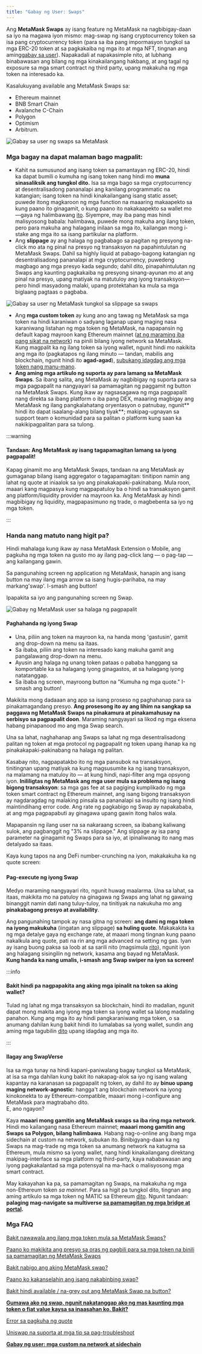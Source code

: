 ```yaml
---
title: "Gabay ng User: Swaps"
---
```


Ang **MetaMask Swaps** ay isang feature ng MetaMask na nagbibigay-daan sa iyo na magawa iyon mismo: mag-swap ng isang cryptocurrency token sa isa pang cryptocurrency token (para sa iba pang impormasyon tungkol sa mga ERC-20 token at sa pagkakaiba ng mga ito at mga NFT, tingnan ang aming[gabay sa user](/managing-my-tokens/user-guide-tokens)). Napakadali at napakasimple nito, at lubhang binabawasan ang bilang ng mga kinakailangang hakbang, at ang tagal ng exposure sa mga smart contract ng third party, upang makakuha ng mga token na interesado ka.

Kasalukuyang available ang MetaMask Swaps sa:

- Ethereum mainnet
- BNB Smart Chain
- Avalanche C-Chain
- Polygon
- Optimism
- Arbitrum.

<div class="center-container">
  <div class="img-medium">
    <img
      src={
        require("../../../../../img/i18n/legacy/MetaMask_user_guide_swaps.png")
          .default
      }
      alt="Gabay sa user ng swaps sa MetaMask"
    />
  </div>
</div>

### **Mga bagay na dapat malaman bago magpalit:**

- Kahit na sumusunod ang isang token sa pamantayan ng ERC-20, hindi ka dapat bumili o kumuha ng isang token nang hindi mo **muna sinasaliksik ang tungkol dito.** Isa sa mga bago sa mga cryptocurrency at desentralisadong pananalapi ang kanilang programmatic na katangian; isang token na hindi kinakailangang isang static asset; puwede itong magkaroon ng mga function na maaaring makaapekto sa kung paano ito ginagamit, o kung paano ito nakakaapekto sa wallet mo—gaya ng halimbawang [ito](https://www.reddit.com/r/CryptoCurrency/comments/owkokz/scam_alert_vera_tokens/). Siyempre, may iba pang mas hindi malisyosong babala: halimbawa, puwede mong makuha ang ilang token, pero para makuha ang halagang inilaan sa mga ito, kailangan mong i-stake ang mga ito sa isang partikular na platform.
- Ang **slippage** ay ang halaga ng pagbabago sa pagitan ng presyong na-click mo ata ng pinal na presyo ng transaksyon na papahintulutan ng MetaMask Swaps. Dahil sa highly liquid at pabago-bagong katangian ng desentralisadong pananalapi at mga cryptocurrency, puwedeng magbago ang mga presyo kada segundo; dahil dito, pinapahintulutan ng Swaps ang kaunting pagkakaiba ng presyong sinang-ayunan mo at ang pinal na presyo, upang matiyak na matutuloy ang iyong transaksyon—pero hindi masyadong malaki, upang protektahan ka mula sa mga biglaang pagtaas o pagbaba.

<div class="center-container">
  <div class="img-medium">
    <img
      src={
        require("../../../../../img/token-swaps/i-did-a-swap-but-received-fewer-tokens-or-less-fiat-value-than-i-expected-why-/MetaMask_user_guide_swaps_slippage.png")
          .default
      }
      alt="Gabay sa user ng MetaMask tungkol sa slippage sa swaps"
    />
  </div>
</div>

- Ang **mga custom token** ay kung ano ang tawag ng MetaMask sa mga token na hindi karaniwan o sadyang laganap upang maging nasa karaniwang listahan ng mga token ng MetaMask, na napapansin ng default kapag mayroon kang Ethereum mainnet ([at ng maraming iba pang sikat na network](/managing-my-tokens/custom-tokens/how-to-display-tokens-in-metamask)) na pinili bilang iyong network sa MetaMask. Kung magpalit ka ng ilang token sa iyong wallet, ngunit hindi mo nakikita ang mga ito (pagkatapos ng ilang minuto — tandan, mabilis ang blockchain, ngunit hindi ito **agad-agad**), [subukang idagdag ang mga token nang manu-mano](/managing-my-tokens/custom-tokens/how-to-display-tokens-in-metamask).
- **Ang aming mga artikulo ng suporta ay para lamang sa MetaMask Swaps**. Sa ibang salita, ang MetaMask ay nagbibigay ng suporta para sa mga pagpapalit na nangyayari sa pamamagitan ng paggamit ng button na MetaMask Swaps. Kung ikaw ay nagsasagawa ng mga pagpapalit nang direkta sa ibang platform o iba pang DEX, maaaring magbigay ang MetaMask ng ilang pangkalahatang oryentasyon o patnubay, ngunit** hindi ito dapat isaalang-alang bilang tiyak**; makipag-ugnayan sa support team o komunidad para sa palitan o platform kung saan ka nakikipagpalitan para sa tulong.

:::warning

#### Tandaan: Ang MetaMask ay isang tagapamagitan lamang sa iyong pagpapalit!

Kapag ginamit mo ang MetaMask Swaps, tandaan na ang MetaMask ay gumaganap bilang isang aggregator o tagapamagitan: tinitipon namin ang lahat ng quote at iniaalok sa iyo ang pinakakapaki-pakinabang. Mula roon, maaari kang magpasya kung magpapatuloy ba o hindi sa transaksyon gamit ang platform/liquidity provider na mayroon ka. Ang MetaMask ay hindi magbibigay ng liquidity, magpapasimuno ng trade, o magbebenta sa iyo ng mga token.

:::

### Handa nang matuto nang higit pa?

Hindi mahalaga kung ikaw ay nasa MetaMask Extension o Mobile, ang pagkuha ng mga token na gusto mo ay ilang pag-click lang — o pag-tap — ang kailangang gawin.

Sa pangunahing screen ng application ng MetaMask, hanapin ang isang button na may ilang mga arrow sa isang hugis-parihaba, na may markang'swap'. I-smash ang button!

Ipapakita sa iyo ang pangunahing screen ng Swap.

<div class="center-container">
  <div class="img-medium">
    <img
      src={
        require("../../../../../img/i18n/legacy/MetaMask_user_guide_swaps_amount.png")
          .default
      }
      alt="Gabay ng MetaMask user sa halaga ng pagpapalit"
    />
  </div>
</div>

#### **Paghahanda ng iyong Swap**

- Una, piliin ang token na mayroon ka, na handa mong 'gastusin', gamit ang drop-down na menu sa itaas.
- Sa ibaba, piliin ang token na interesado kang makuha gamit ang pangalawang drop-down na menu.
- Ayusin ang halaga ng unang token pataas o pababa hanggang sa komportable ka sa halagang iyong ginagastos, at sa halagang iyong natatanggap.
- Sa ibaba ng screen, mayroong button na "Kumuha ng mga quote." I-smash ang button!

Makikita mong dadaaan ang app sa isang proseso ng paghahanap para sa pinakamagandang presyo. **Ang prosesong ito ay ang lihim na sangkap sa paggawa ng MetaMask Swaps na pinakamura at pinakamahusay na serbisyo sa pagpapalit doon**. Maraming nangyayari sa likod ng mga eksena habang pinapanood mo ang mga Swap search.

Una sa lahat, naghahanap ang Swaps sa lahat ng mga desentralisadong palitan ng token at mga protocol ng pagpapalit ng token upang ihanap ka ng pinakakapaki-pakinabang na halaga ng palitan.

Kasabay nito, nagpapatakbo ito ng mga pansubok na transaksyon, tinitingnan upang matiyak na kung magsusumite ka ng isang transaksyon, na malamang na matuloy ito — at kung hindi, napi-filter ang mga opsyong iyon. **Inililigtas ng MetaMask ang mga user mula sa problema ng isang bigong transaksyon**: sa mga gas fee at sa pagiging kumplikado ng mga token smart contract ng Ethereum mainnet, ang isang bigong transaksyon ay nagdaragdag ng malaking pinsala sa pananalapi sa insulto ng isang hindi maintindihang error code. Ang rate ng pagkabigo ng Swap ay napakababa, at ang mga pagpapabuti ay ginagawa upang gawin itong halos wala.

Mapapansin ng ilang user na sa nakaraang screen, sa ibabang kaliwang sulok, ang pagbanggit ng "3% na slippage." Ang slippage ay isa pang parameter na ginagamit ng Swaps para sa iyo, at ipinaliwanag ito nang mas detalyado sa itaas.

Kaya kung tapos na ang DeFi number-crunching na iyon, makakakuha ka ng quote screen:

###

#### **Pag-execute ng iyong Swap**

Medyo maraming nangyayari rito, ngunit huwag maalarma. Una sa lahat, sa itaas, makikita mo na patuloy na ginagawa ng Swaps ang lahat ng gawaing binanggit namin dati nang tuluy-tuloy, na tinitiyak na nakukuha mo ang **pinakabagong presyo at availability**.

Ang pangunahing tampok ay nasa gitna ng screen: **ang dami ng mga token na iyong makukuha** (iingatan ang slippage) **sa huling quote**. Makakakita ka ng mga detalye gaya ng exchange rate, at maaari mong tingnan kung paano nakalkula ang quote, pati na rin ang mga advanced na setting ng gas. Iyan ay isang buong paksa sa loob at sa sarili nito (magsimula [rito](/transactions-and-gas/gas-fees/user-guide-gas)), ngunit iyon ang halagang sisingilin ng network, kasama ang bayad ng MetaMask.\
**Kung handa ka nang umalis, i-smash ang Swap swiper na iyon sa screen!**

:::info

#### Bakit hindi pa nagpapakita ang aking mga ipinalit na token sa aking wallet?

Tulad ng lahat ng mga transaksyon sa blockchain, hindi ito madalian, ngunit dapat mong makita ang iyong mga token sa iyong wallet sa lalong madaling panahon. Kung ang mga ito ay hindi pangkaraniwang mga token, o sa anumang dahilan kung bakit hindi ito lumalabas sa iyong wallet, sundin ang aming mga tagubilin [dito](/managing-my-tokens/custom-tokens/how-to-display-tokens-in-metamask) upang idagdag ang mga ito.

:::

#### **Ilagay ang SwapVerse**

Isa sa mga tunay na hindi kapani-paniwalang bagay tungkol sa MetaMask, at isa sa mga dahilan kung bakit ito nakapag-alok sa iyo ng isang walang kapantay na karanasan sa pagpapalit ng token, ay dahil ito ay **binuo upang maging network-agnostic**: hangga't ang blockchain network na iyong kinokonekta to ay Ethereum-compatible, maaari mong i-configure ang MetaMask para magtrabaho dito.\
E, ano ngayon?

Kaya **maaari mong gamitin ang MetaMask swaps sa iba ring mga network**. Hindi mo kailangang nasa Ethereum mainnet; **maaari mong gamitin ang Swaps sa Polygon, bilang halimbawa**. Habang nag-o-online ang ibang mga sidechain at custom na network, subukan ito. Binibigyang-daan ka ng Swaps na mag-trade ng mga token sa anumang network na katugma sa Ethereum, mula mismo sa iyong wallet, nang hindi kinakailangang direktang makipag-interface sa mga platform ng third-party, kaya nababawasan ang iyong pagkakalantad sa mga potensyal na ma-hack o malisyosong mga smart contract.

May kakayahan ka pa, sa pamamagitan ng Swaps, na makakuha ng mga non-Ethereum token _sa mainnet_. Para sa higit pa tungkol dito, tingnan ang aming artikulo sa mga token ng MATIC sa Ethereum [dito](https://support.metamask.io/hc/en-us/articles/4404417979035). Ngunit tandaan: **palaging mag-navigate sa multiverse [sa pamamagitan ng mga bridge at portal](/networks-and-sidechains/managing-networks/user-guide-custom-networks-and-sidechains).**

### **Mga FAQ**

[Bakit nawawala ang ilang mga token mula sa MetaMask Swaps?](/token-swaps/why-are-some-tokens-missing-from-metamask-swaps)

[Paano ko makikita ang presyo sa oras ng pagbili para sa mga token na binili sa pamamagitan ng MetaMask Swaps](/token-swaps/how-do-i-see-the-price-at-time-of-purchase-for-tokens-bought-through-swaps)

[Bakit nabigo ang aking MetaMask swap?](/token-swaps/why-did-my-metamask-swap-fail)

[Paano ko kakanselahin ang isang nakabinbing swap?](/token-swaps/how-to-cancel-a-pending-swap)

[Bakit hindi available / na-grey out ang MetaMask Swap na button?](/token-swaps/why-is-the-metamask-swap-button-unavailable---greyed-out)

**[Gumawa ako ng swap, ngunit nakatanggap ako ng mas kaunting mga token o fiat value kaysa sa inaasahan ko. Bakit?](/token-swaps/i-did-a-swap-but-received-fewer-tokens-or-less-fiat-value-than-i-expected-why-)**

[Error sa pagkuha ng quote](/token-swaps/error-fetching-quote)

[Uniswap na suporta at mga tip sa pag-troubleshoot](/token-swaps/uniswap-support-and-troubleshooting-tips)

**[Gabay ng user: mga custom na network at sidechain](/networks-and-sidechains/managing-networks/user-guide-custom-networks-and-sidechains)**
